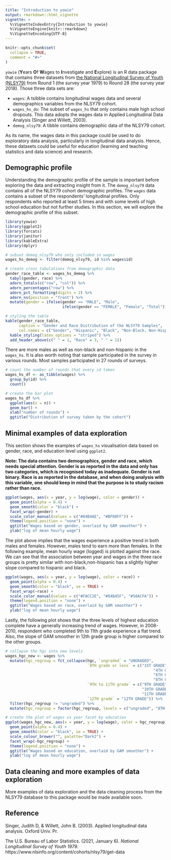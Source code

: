 ```yaml
---
title: "Introduction to yowie"
output: rmarkdown::html_vignette
vignette: >
  %\VignetteIndexEntry{Introduction to yowie}
  %\VignetteEngine{knitr::rmarkdown}
  %\VignetteEncoding{UTF-8}
---
```


```r
knitr::opts_chunk$set(
  collapse = TRUE,
  comment = "#>"
)
```


`yowie` (**Y**ears **O**f **W**ages to **I**nvestigate and **E**xplore) is an R data package that contains three datasets from [the National Longitudinal Survey of Youth (NLSY79)](https://www.nlsinfo.org/content/cohorts/nlsy79) from Round 1 (the survey year 1979) to Round 28 (the survey year 2018). Those three data sets are:

-  `wages`: A tsibble contains longitudinal wages data and several demographics variables from the NLSY79 cohort.
-  `wages_hs_do`: The subset of `wages_hs` that only contains male high school dropouts. This data adopts the wages data in Applied Longitudinal Data Analysis (Singer and Willett, 2003). 
-  `demog_nlsy79`: A tibble contains demographic data of the NLSY79 cohort.

As its name, the wages data in this package could be used to do exploratory data analysis, particularly in longitudinal data analysis. Hence, these datasets could be useful for education (learning and teaching statistics and data science) and research. 

## Demographic profile 

Understanding the demographic profile of the sample is important before exploring the data and extracting insight from it. The `demog_nlsy79` data contains all of the NLSY79 cohort demographic profiles. The `wages` data contains a subset of the respondents' longitudinal profiles. Only respondents who reported at least 5 times and with some levels of high school education but not further studies. In this section, we will explore the demographic profile of this subset. 

```r
library(yowie)
library(ggplot2)
library(forcats)
library(janitor)
library(kableExtra)
library(dplyr)
```

```r
# subset demog_nlsy79 who only included in wages
wages_hs_demog <- filter(demog_nlsy79, id %in% wages$id)

# create cross tabulations from demographic data  
gender_race_table <- wages_hs_demog %>%
  tabyl(gender, race) %>%
  adorn_totals(c("row", "col")) %>%
  adorn_percentages("row") %>%
  adorn_pct_formatting(digits = 2) %>%
  adorn_ns(position = "front") %>%
  mutate(gender = ifelse(gender == "MALE", "Male",
                         ifelse(gender == "FEMALE", "Female", "Total")))

# styling the table 
kable(gender_race_table,
      caption = "Gender and Race Distribution of the NLSY79 Samples",
      col.names = c("Gender", "Hispanic", "Black", "Non-Black, Non-Hispanic", "Total")) %>%
  kable_styling(latex_options = "striped") %>%
  add_header_above(c(" " = 1, "Race" = 3, " " = 1))
```


There are more males as well as non-black and non-hispanic in the `wages_hs`. It is also worth noting that sample participated in the survey in various rounds. Most samples participated in 27 rounds of surveys. 


```r
# count the number of rounds that every id taken
wages_hs_df <- as_tibble(wages) %>%
  group_by(id) %>%
  count()

# create the bar plot 
wages_hs_df %>%
  ggplot(aes(x = n)) +
  geom_bar() +
  xlab("number of rounds") +
  ggtitle("Distribution of survey taken by the cohort")
```


## Minimal examples of data exploration 

This section shows the examples of `wages_hs` visualisation data based on gender, race, and education level using `ggplot2`. 

**Note: The data contains two demographics, gender and race, which needs special attention. Gender is as reported in the data and only has two categories, which is recognised today as inadequate. Gender is not binary. Race is as reported in the database, and when doing analysis with this variable, one should keep in mind that the purpose is to study racism rather than race.**

```r
ggplot(wages, aes(x = year, y = log(wage), color = gender)) +
  geom_point(alpha = 0.4) +
  geom_smooth(color = "black") +
  facet_wrap(~gender) +
  scale_color_manual(values = c("#04B4AE", "#BF00FF")) +
  theme(legend.position = "none") +
  ggtitle("Wages based on gender, overlaid by GAM smoother") +
  ylab("log of mean hourly wage")
```

The plot above implies that the wages experience a positive trend in both males and females. However, males tend to earn more than females. In the following example, mean hourly wage (logged) is plotted against the race. We can see that the association between year and wages in the three race groups is pretty similar with 
non-black,non-hispanic has a slightly higher slope compared to hispanic and black. 

```r
ggplot(wages, aes(x = year, y = log(wage), color = race)) +
  geom_point(alpha = 0.4) +
  geom_smooth(color = "black", se = TRUE) +
  facet_wrap(~race) +
  scale_color_manual(values = c("#FACC2E", "#04B45F", "#58ACFA")) +
  theme(legend.position = "none") +
  ggtitle("Wages based on race, overlaid by GAM smoother") +
  ylab("log of mean hourly wage")
```

Lastly, the following plot shows that the three levels of highest education complete have a generally increasing trend of wages. However, in 2008-2010, respondent who completed 9th to 11th grade experience a flat trend. Also, the slope of GAM smoother in 12th grade group is higher compared to the other groups. 

```r
# collapse the hgc into new levels
wages_hgc_new <- wages %>%
  mutate(hgc_regroup = fct_collapse(hgc, `ungraded` = "UNGRADED",
                                    `8TH grade or less` = c("1ST GRADE", "3RD GRADE",
                                                                 "4TH GRADE", "5TH GRADE",
                                                                 "6TH GRADE", "7TH GRADE",
                                                                 "8TH GRADE"),
                                    `9TH to 11TH grade` = c("9TH GRADE",
                                                            "10TH GRADE",
                                                            "11TH GRADE"),
                                    `12TH grade` = "12TH GRADE")) %>%
  filter(hgc_regroup != "ungraded") %>%
  mutate(hgc_regroup = factor(hgc_regroup, levels = c("ungraded", "8TH grade or less", "9TH to 11TH grade", "12TH grade")))

# create the plot of wages vs year facet by education
ggplot(wages_hgc_new, aes(x = year, y = log(wage), color = hgc_regroup)) +
  geom_point(alpha = 0.4) +
  geom_smooth(color = "black", se = TRUE) +
  scale_colour_brewer("", palette="Dark2") +
  facet_wrap(~hgc_regroup) +
  theme(legend.position = "none") +
  ggtitle("Wages based on education, overlaid by GAM smoother") +
  ylab("log of mean hourly wage")
```


##  Data cleaning and more examples of data exploration

More examples of data exploration and the data cleaning process from the NLSY79 database to this package would be made available soon. 

## Reference 


Singer, Judith D, & Willett, John B. (2003). Applied longitudinal data analysis. Oxford Univ. Pr. 

The U.S. Bureau of Labor Statistics. (2021, January 6). *National Longitudinal Survey of Youth 1979*. https://www.nlsinfo.org/content/cohorts/nlsy79/get-data


